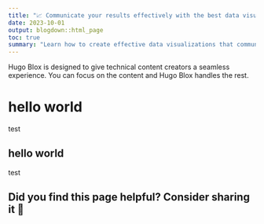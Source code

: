 ```yaml
---
title: "📈 Communicate your results effectively with the best data visualizations"
date: 2023-10-01
output: blogdown::html_page
toc: true
summary: "Learn how to create effective data visualizations that communicate your results clearly and concisely."
---
```


Hugo Blox is designed to give technical content creators a seamless experience. You can focus on the content and Hugo Blox handles the rest.

# hello world
test

## hello world
test

## Did you find this page helpful? Consider sharing it 🙌
